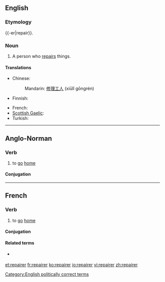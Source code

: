 ==English==

===Etymology===
{{-er|repair}}.

===Noun===
{{en-noun}}

# A person who [[repair|repairs]] things.

====Translations====
{{trans-top|person who repairs}}
* Chinese:
*: Mandarin: [[修理]][[工人]] (xiūlǐ gōngrén)
* Finnish: {{t+|fi|korjaaja}}
{{trans-mid}}
* French: {{t+|fr|réparateur|m}}
* [[Scottish Gaelic]]: {{t-|gd|leasachair|m}}
* Turkish: {{t+|tr|tamirci}}
{{trans-bottom}}

[[Category:English politically correct terms]]

----

==Anglo-Norman==

===Verb===
{{head|xno|verb}}

# to [[go]] [[home]]

====Conjugation====
{{xno-conj-er|repair}}

----

==French==

===Verb===
{{fr-verb}}

# {{chiefly|of an animal}} to [[go]] [[home]]

====Conjugation====
{{fr-conj-er|repair|avoir}}

====Related terms====
* {{l|fr|repaire}} {{pos n}}

[[et:repairer]]
[[fr:repairer]]
[[ko:repairer]]
[[io:repairer]]
[[vi:repairer]]
[[zh:repairer]]